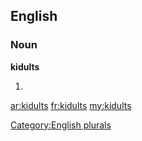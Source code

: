 ==English==

===Noun===
'''kidults'''

# {{plural of|[[kidult]]}}

[[Category:English plurals]]

[[ar:kidults]]
[[fr:kidults]]
[[my:kidults]]